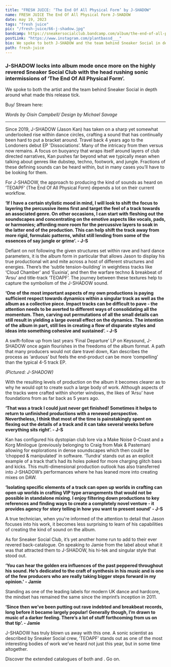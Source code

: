 ---
title: "FRESH JUICE: ‘The End Of All Physical Form’ by J-SHADOW"
name: FRESH JUICE The End Of All Physical Form J-SHADOW
date: may 19, 2023
tags: "fresh juice"
pic: "/fresh-juice/66-j-shadow.jpg"
bandcamp: https://sneakersocialclub.bandcamp.com/album/the-end-of-all-physical-form
postLink: "https://www.instagram.com/plantbassd___"
bio: We spoke to both J-SHADOW and the team behind Sneaker Social in depth around what made this release tick.
path: fresh-juice
---

### J-SHADOW locks into album mode once more on the highly revered Sneaker Social Club with the head rushing sonic intermissions of ‘The End Of All Physical Form’.

We spoke to both the artist and the team behind Sneaker Social in depth around what made this release tick.

Buy/ Stream here: <HoverLink url="sneakersocialclub.bandcamp.com/album/the-end-of-all-physical-form" inline external />

<BandCamp src="https://bandcamp.com/EmbeddedPlayer/album=1259180572/size=large/bgcol=333333/linkcol=fe7eaf/tracklist=false/artwork=small/transparent=true/" />

<i className="smallText">Words by Oisín Campbell/ Design by Michael Savage</i>

<hr />

Since 2019, J-SHADOW (Jason Kan) has taken on a sharp yet somewhat underlooked rise within dance circles, crafting a sound that has continually been hard to put a bracket around. Travel back 4 years ago to the Londoners debut EP 'Dissociations’. Many of the intricacy from then versus now remains. A focus on buoyancy that wraps itself around layers of club directed narratives, Kan pushes far beyond what we typically mean when talking about genres like dubstep, techno, footwork, and jungle. Fractions of these defining sounds can be heard within, but in many cases you’ll have to be looking for them.

For J-SHADOW, the approach to producing the kind of sounds as heard on ‘TEOAPF’ (The End Of All Physical Form) depends a lot on their current workflow.

**‘If I have a certain stylistic mood in mind, I will look to shift the focus to layering the percussive items first and target the feel of a track towards an associated genre. On other occasions, I can start with fleshing out the soundscapes and concentrating on the emotive aspects like vocals, pads, or harmonies; affording more room for the percussive layers to soak in the latter end of the production. This can help shift the track away from more rigid, formulaic patterns, whilst still lending from some of the essences of say jungle or grime’. - J-S**

Defiant on not following the given structures set within rave and hard dance parameters, it is the album form in particular that allows Jason to display his true productional wit and mite across a host of different structures and energies. There’s the ‘subtle tension-building’ in weightless tracks like ‘Cloud Chamber’ and ‘Euxinia’, and then the warfare techno & breakbeat of ‘Arsu’ and title-track ‘TEOAPF’. The journey between these textures help to capture the symbolism of the J-SHADOW sound.

**‘One of the most important aspects of my own productions is paying sufficient respect towards dynamics within a singular track as well as the album as a collective piece. Impact tracks can be difficult to pave - the attention needs to be averted to different ways of consolidating all the momentum. Then, carving out permutations of all the small details can still result in yielding a large overall effect on the dynamics. The intention of the album in part, still lies in creating a flow of disparate styles and ideas into something cohesive and sustained’. - J-S**

A swift-follow up from last years ‘Final Departure’ LP on Keysound, J-SHADOW once again flourishes in the freedoms of the album format. A path that many producers would not dare travel down, Kan describes the process as ‘arduous’ but feels the end-product can be more ‘compelling’ than the typical 4-5 track EP.

<Picture src="/fresh-juice/66-shadow.jpg" alt="J-Shadow cover pic" size={1200} />
<i className="smallText">(Pictured: J-SHADOW)</i>

With the resulting levels of production on the album it becomes clearer as to why he would opt to create such a large body of work. Although aspects of the tracks were crafted within shorter windows, the likes of ‘Arsu’ have foundations from as far back as 5 years ago.

**‘That was a track I could just never get finished! Sometimes it helps to return to unfinished productions with a renewed perspective. Nevertheless, I think that most of the time is painstakingly spent on flexing out the details of a track and it can take several weeks before everything sits right’. - J-S**

Kan has configured his dystopian club lore via a Make Noise 0-Coast and a Korg Minilogue (previously belonging to Craig from Mak & Pasteman) allowing for explorations in dense soundscapes which then could be ‘chopped & manipulated’ in software. ‘Tundra’ stands out as an explicit example of a track that’s had its holes poked for more charging glitch bass and kicks.
This multi-dimensional production outlook has also transferred into J-SHADOW’s performances where he has leaned more into creating mixes on DAW.

**‘Isolating specific elements of a track can open up worlds in crafting can open up worlds in crafting VIP type arrangements that would not be possible in standalone mixing. I enjoy filtering down productions to key references and finding ways to create a completely novel venture - it provides agency for story telling in how you want to present sound’ - J-S**

A true technician, when you're informed of the attention to detail that Jason focuses into his work, it becomes less surprising to learn of his capabilities of creating the kind of sound on the album.

As for Sneaker Social Club, it’s yet another home run to add to their ever revered back-catalogue. On speaking to Jamie from the label about what it was that attracted them to J-SHADOW, his hi-tek and singular style that stood out.

**‘You can hear the golden era influences of the past peppered throughout his sound. He’s dedicated to the craft of synthesis in his music and is one of the few producers who are really taking bigger steps forward in my opinion.’ - Jamie**

<Picture src="/fresh-juice/65-ssc.jpg" alt="Sneaker Social Club" size={1200} />

Standing as one of the leading labels for modern UK dance and hardcore, the mindset has remained the same since the imprint’s inception in 2011.

**‘Since then we’ve been putting out rave indebted and breakbeat records, long before it became largely popular! Generally though, I’m drawn to music of a darker feeling. There’s a lot of stuff forthcoming from us on that tip’. - Jamie**

J-SHADOW has truly blown us away with this one. A sonic scientist as described by Sneaker Social crew, ‘TEOAPF’ stands out as one of the most interesting bodies of work we’ve heard not just this year, but in some time altogether.

Discover the extended catalogues of both <HoverLink name="J-Shadow" url="j-shadow.bandcamp.com/" inline external /> and <HoverLink name="sneakersocialclub.bandcamp.com/" inline external /> . Go on.
